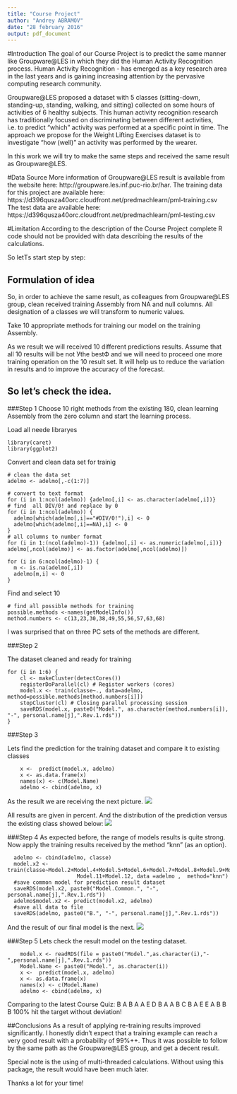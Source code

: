```yaml
---
title: "Course Project"
author: "Andrey ABRAMOV"
date: "28 february 2016"
output: pdf_document
---
```


#Introduction
The goal of our Course Project is to predict the same manner like Groupware@LES in which they did the Human Activity Recognition process. Human Activity Recognition - has emerged as a key research area in the last years and is gaining increasing attention by the pervasive computing research community.

Groupware@LES proposed a dataset with 5 classes (sitting-down, standing-up, standing, walking, and sitting) collected on some hours of activities of 6 healthy subjects. This human activity recognition research has traditionally focused on discriminating between different activities, i.e. to predict "which" activity was performed at a specific point in time. The approach we propose for the Weight Lifting Exercises dataset is to investigate "how (well)" an activity was performed by the wearer.

In this work we will try to make the same steps and received the same result as  Groupware@LES. 

#Data Source
More information of Groupware@LES result  is available from the website here: http://groupware.les.inf.puc-rio.br/har. 
The training data for this project are available here: https://d396qusza40orc.cloudfront.net/predmachlearn/pml-training.csv
The test data are available here: https://d396qusza40orc.cloudfront.net/predmachlearn/pml-testing.csv

#Limitation
According to the description of the Course Project complete R code should not be provided with data describing the results of the calculations.

So letТs start step by step:

## Formulation of idea

So, in order to achieve the same result, as colleagues from  Groupware@LES group, clean received training Assembly from NA and null columns. All designation of a classes we will transform to numeric values.

Take 10 appropriate methods for training our model on the training Assembly.

As we result we will received 10 different predictions results. Assume that all 10 results will be not Уthe bestФ  and we will need to proceed one more training operation  on the 10 result set. It will help us to reduce the variation in results and to improve the accuracy of the forecast. 

## So let's check the idea.

###Step 1
Choose 10 right methods from the existing 180, clean learning Assembly from the zero column and start the learning process. 

Load all neede libraryes
```
library(caret)
library(ggplot2)
```

Convert and clean data set for trainig
```
# clean the data set
adelmo <- adelmo[,-c(1:7)]

# convert to text format
for (i in 1:ncol(adelmo)) {adelmo[,i] <- as.character(adelmo[,i])}
# find  all DIV/0! and replace by 0
for (i in 1:ncol(adelmo)) {
  adelmo[which(adelmo[,i]=="#DIV/0!"),i] <- 0
  adelmo[which(adelmo[,i]==NA),i] <- 0
}
# all columns to number format
for (i in 1:(ncol(adelmo)-1)) {adelmo[,i] <- as.numeric(adelmo[,i])}
adelmo[,ncol(adelmo)] <- as.factor(adelmo[,ncol(adelmo)])

for (i in 6:ncol(adelmo)-1) {
  m <- is.na(adelmo[,i])
  adelmo[m,i] <- 0
}
```

Find and select 10
```
# find all possible methods for training
possible.methods <-names(getModelInfo())
method.numbers <- c(13,23,30,38,49,55,56,57,63,68)

```

I was surprised that on three PC sets of the methods are different.

###Step 2

The dataset cleaned and ready for training
```
for (i in 1:6) {
    cl <- makeCluster(detectCores())
    registerDoParallel(cl) # Register workers (cores)
    model.x <- train(classe~., data=adelmo, method=possible.methods[method.numbers[i]])
    stopCluster(cl) # Closing parallel processing session
    saveRDS(model.x, paste0("Model.", as.character(method.numbers[i]), "-", personal.name[j],".Rev.1.rds"))
}
```

###Step 3

Lets find the prediction for the training dataset and compare it to existing classes

```
    x <-  predict(model.x, adelmo)
    x <- as.data.frame(x)
    names(x) <- c(Model.Name)
    adelmo <- cbind(adelmo, x)
```

As the result we are receiving the next picture.
![](Form1.png)

All results are given in percent.
And the distribution of the prediction versus the existing class showed below:
![](plot1.png)

###Step 4
As expected before, the range of models results is quite strong. Now apply the training results received by the method "knn" (as an option).

```
  adelmo <- cbind(adelmo, classe)
  model.x2 <- train(classe~Model.2+Model.4+Model.5+Model.6+Model.7+Model.8+Model.9+Model.10+
                      Model.11+Model.12, data =adelmo ,  method="knn")
  #save common model for prediction result dataset
  saveRDS(model.x2, paste0("Model.Common.", "-", personal.name[j],".Rev.1.rds"))
  adelmo$model.x2 <- predict(model.x2, adelmo)
  #save all data to file
  saveRDS(adelmo, paste0("B.", "-", personal.name[j],".Rev.1.rds"))
```

And the result of our final model is the next.
![](Form2.png)

###Step 5
Lets check the result model on the testing dataset.

```
    model.x <- readRDS(file = paste0("Model.",as.character(i),"-",personal.name[j],".Rev.1.rds"))
    Model.Name <- paste0("Model.", as.character(i))
    x <-  predict(model.x, adelmo)
    x <- as.data.frame(x)
    names(x) <- c(Model.Name)
    adelmo <- cbind(adelmo, x)
```

Comparing to the latest Course Quiz:
B A B A A E D B A A B C B A E E A B B B
100% hit the target without deviation!

##Conclusions
As a result of applying re-training results improved significantly. I honestly didn't expect that a training example can reach a very good result with a probability of 99%++. Thus it was possible to follow by the same path as the Groupware@LES group, and get a decent result.

Special note is the using of multi-threaded calculations. Without using this package, the result would have been much later.

Thanks a lot for your time!


